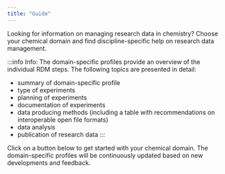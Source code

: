 ```yaml
---
title: "Guide"
---
```



Looking for information on managing research data in chemistry? Choose your chemical domain and find discipline-specific help on research data management.

:::info Info:
The domain-specific profiles provide an overview of the individual RDM steps. The following topics are presented in detail:

- summary of domain-specific profile
- type of experiments
- planning of experiments
- documentation of experiments
- data producing methods (including a table with recommendations on interoperable open file formats)
- data analysis
- publication of research data
:::

Click on a button below to get started with your chemical domain. The domain-specific profiles will be continuously updated based on new developments and feedback.

<N4CFeatures feature="domains" />
